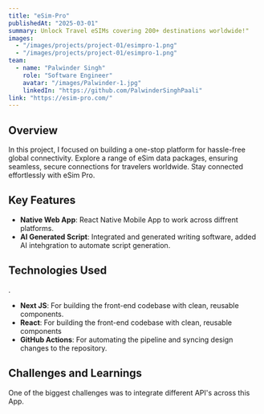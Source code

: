 ```yaml
---
title: "eSim-Pro"
publishedAt: "2025-03-01"
summary: Unlock Travel eSIMs covering 200+ destinations worldwide!"
images:
  - "/images/projects/project-01/esimpro-1.png"
  - "/images/projects/project-01/esimpro-1.png"
team:
  - name: "Palwinder Singh"
    role: "Software Engineer"
    avatar: "/images/Palwinder-1.jpg"
    linkedIn: "https://github.com/PalwinderSinghPaali"
link: "https://esim-pro.com/"
---
```


## Overview

In this project, I focused on building a one-stop platform for hassle-free global connectivity. Explore a range of eSim data packages, ensuring seamless, secure connections for travelers worldwide. Stay connected effortlessly with eSim Pro.

## Key Features

- **Native Web App**: React Native Mobile App to work across diffrent platforms. 
- **AI Generated Script**: Integrated and generated writing software, added AI intehgration to automate script generation.

## Technologies Used
.
- **Next JS**: For building the front-end codebase with clean, reusable components.
- **React**: For building the front-end codebase with clean, reusable components
- **GitHub Actions**: For automating the pipeline and syncing design changes to the repository.

## Challenges and Learnings

One of the biggest challenges was to integrate different API's across this App.